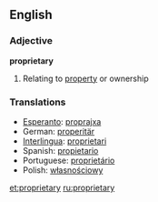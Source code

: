 ==English==

===Adjective===
'''proprietary'''

# Relating to [[property]] or ownership

===Translations===

*[[Esperanto]]: [[proprajxa]]
*German: [[properitär]]
*[[Interlingua]]: [[proprietari]]
*Spanish: [[propietario]]
*Portuguese: [[proprietário]]
*Polish: [[własnościowy]]

[[et:proprietary]]
[[ru:proprietary]]